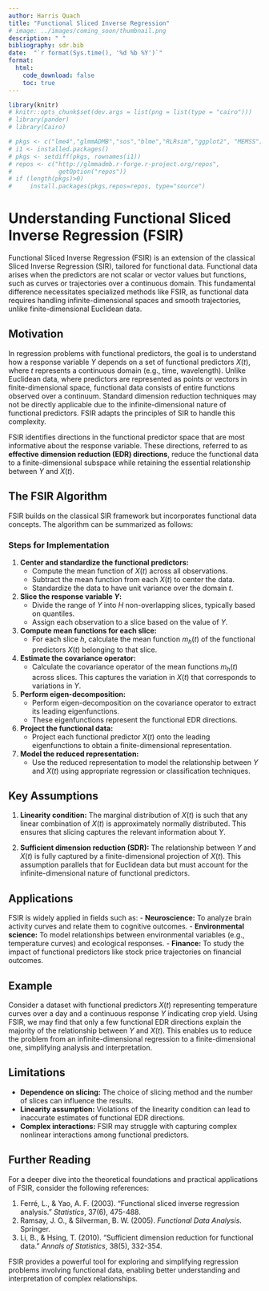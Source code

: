 ```yaml
---
author: Harris Quach
title: "Functional Sliced Inverse Regression"
# image: ../images/coming_soon/thumbnail.png
description: " "
bibliography: sdr.bib
date:  "`r format(Sys.time(), '%d %b %Y')`"
format: 
  html:      
    code_download: false
    toc: true 
---
```


<!-- Google tag (gtag.js) -->

<!-- <script async src="https://www.googletagmanager.com/gtag/js?id=G-KY1JY0C53S"></script> -->

<!-- <script> -->

<!--   window.dataLayer = window.dataLayer || []; -->

<!--   function gtag(){dataLayer.push(arguments);} -->

<!--   gtag('js', new Date()); -->

<!--   gtag('config', 'G-KY1JY0C53S'); -->

<!-- </script> -->

```r
library(knitr)
# knitr::opts_chunk$set(dev.args = list(png = list(type = "cairo")))
# library(pander)
# library(Cairo)
```

```r
# pkgs <- c("lme4","glmmADMB","sos","blme","RLRsim","ggplot2", "MEMSS")
# i1 <- installed.packages()
# pkgs <- setdiff(pkgs, rownames(i1))
# repos <- c("http://glmmadmb.r-forge.r-project.org/repos",
#             getOption("repos"))
# if (length(pkgs)>0) 
#     install.packages(pkgs,repos=repos, type="source")
```

# Understanding Functional Sliced Inverse Regression (FSIR)

Functional Sliced Inverse Regression (FSIR) is an extension of the classical Sliced Inverse Regression (SIR), tailored for functional data. Functional data arises when the predictors are not scalar or vector values but functions, such as curves or trajectories over a continuous domain. This fundamental difference necessitates specialized methods like FSIR, as functional data requires handling infinite-dimensional spaces and smooth trajectories, unlike finite-dimensional Euclidean data.

## Motivation

In regression problems with functional predictors, the goal is to understand how a response variable $Y$ depends on a set of functional predictors $X(t)$, where $t$ represents a continuous domain (e.g., time, wavelength). Unlike Euclidean data, where predictors are represented as points or vectors in finite-dimensional space, functional data consists of entire functions observed over a continuum. Standard dimension reduction techniques may not be directly applicable due to the infinite-dimensional nature of functional predictors. FSIR adapts the principles of SIR to handle this complexity.

FSIR identifies directions in the functional predictor space that are most informative about the response variable. These directions, referred to as **effective dimension reduction (EDR) directions**, reduce the functional data to a finite-dimensional subspace while retaining the essential relationship between $Y$ and $X(t)$.

## The FSIR Algorithm

FSIR builds on the classical SIR framework but incorporates functional data concepts. The algorithm can be summarized as follows:

### Steps for Implementation

1. **Center and standardize the functional predictors:**
   - Compute the mean function of $X(t)$ across all observations.
   - Subtract the mean function from each $X(t)$ to center the data.
   - Standardize the data to have unit variance over the domain $t$.

2. **Slice the response variable $Y$:**
   - Divide the range of $Y$ into $H$ non-overlapping slices, typically based on quantiles.
   - Assign each observation to a slice based on the value of $Y$.

3. **Compute mean functions for each slice:**
   - For each slice $h$, calculate the mean function $m_h(t)$ of the functional predictors $X(t)$ belonging to that slice.

4. **Estimate the covariance operator:**
   - Calculate the covariance operator of the mean functions $m_h(t)$ across slices. This captures the variation in $X(t)$ that corresponds to variations in $Y$.

5. **Perform eigen-decomposition:**
   - Perform eigen-decomposition on the covariance operator to extract its leading eigenfunctions.
   - These eigenfunctions represent the functional EDR directions.

6. **Project the functional data:**
   - Project each functional predictor $X(t)$ onto the leading eigenfunctions to obtain a finite-dimensional representation.

7. **Model the reduced representation:**
   - Use the reduced representation to model the relationship between $Y$ and $X(t)$ using appropriate regression or classification techniques.

## Key Assumptions

1. **Linearity condition:** The marginal distribution of $X(t)$ is such that any linear combination of $X(t)$ is approximately normally distributed. This ensures that slicing captures the relevant information about $Y$.

2. **Sufficient dimension reduction (SDR):** The relationship between $Y$ and $X(t)$ is fully captured by a finite-dimensional projection of $X(t)$. This assumption parallels that for Euclidean data but must account for the infinite-dimensional nature of functional predictors.

## Applications

FSIR is widely applied in fields such as:
- **Neuroscience:** To analyze brain activity curves and relate them to cognitive outcomes.
- **Environmental science:** To model relationships between environmental variables (e.g., temperature curves) and ecological responses.
- **Finance:** To study the impact of functional predictors like stock price trajectories on financial outcomes.

## Example

Consider a dataset with functional predictors $X(t)$ representing temperature curves over a day and a continuous response $Y$ indicating crop yield. Using FSIR, we may find that only a few functional EDR directions explain the majority of the relationship between $Y$ and $X(t)$. This enables us to reduce the problem from an infinite-dimensional regression to a finite-dimensional one, simplifying analysis and interpretation.

## Limitations

- **Dependence on slicing:** The choice of slicing method and the number of slices can influence the results.
- **Linearity assumption:** Violations of the linearity condition can lead to inaccurate estimates of functional EDR directions.
- **Complex interactions:** FSIR may struggle with capturing complex nonlinear interactions among functional predictors.

## Further Reading

For a deeper dive into the theoretical foundations and practical applications of FSIR, consider the following references:

1. Ferré, L., & Yao, A. F. (2003). "Functional sliced inverse regression analysis." *Statistics*, 37(6), 475-488.
2. Ramsay, J. O., & Silverman, B. W. (2005). *Functional Data Analysis*. Springer.
3. Li, B., & Hsing, T. (2010). "Sufficient dimension reduction for functional data." *Annals of Statistics*, 38(5), 332-354.

FSIR provides a powerful tool for exploring and simplifying regression problems involving functional data, enabling better understanding and interpretation of complex relationships.

